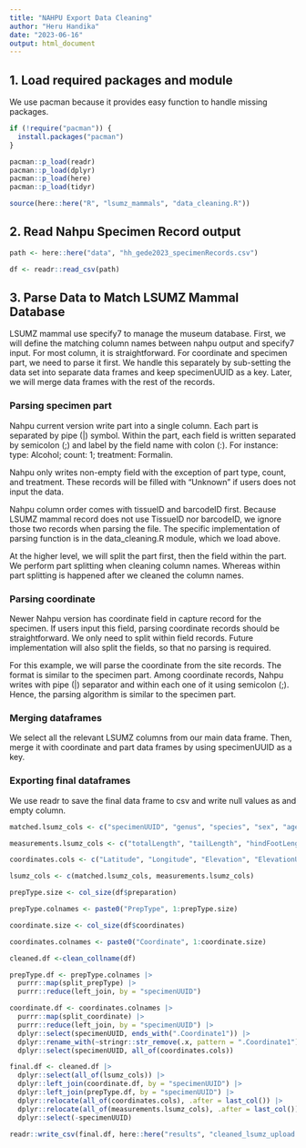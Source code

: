 ```yaml
---
title: "NAHPU Export Data Cleaning"
author: "Heru Handika"
date: "2023-06-16"
output: html_document
---
```


## 1. Load required packages and module

We use pacman because it provides easy function to handle missing packages.

```r
if (!require("pacman")) {
  install.packages("pacman")
} 

pacman::p_load(readr)
pacman::p_load(dplyr)
pacman::p_load(here)
pacman::p_load(tidyr)

source(here::here("R", "lsumz_mammals", "data_cleaning.R"))
```

## 2. Read Nahpu Specimen Record output

```r
path <- here::here("data", "hh_gede2023_specimenRecords.csv")

df <- readr::read_csv(path)
```
## 3. Parse Data to Match LSUMZ Mammal Database

LSUMZ mammal use specify7 to manage the museum database. First, we will define the matching column names between nahpu output and specify7 input. For most column, it is straightforward. For coordinate and specimen part, we need to parse it first. We handle this separately by sub-setting the data set into separate data frames and keep specimenUUID as a key. Later, we will merge data frames with the rest of the records.

### Parsing specimen part
Nahpu current version write part into a single column. Each part is separated by pipe (|) symbol. Within the part, each field is written separated by semicolon (;) and label by the field name with colon (:). For instance: type: Alcohol; count: 1; treatment: Formalin.

Nahpu only writes non-empty field with the exception of part type, count, and treatment. These records will be filled with "Unknown" if users does not input the data. 

Nahpu column order comes with tissueID and barcodeID first. Because LSUMZ mammal record does not use TissueID nor barcodeID, we ignore those two records when parsing the file. The specific implementation of parsing function is in the data_cleaning.R module, which we load above.

At the higher level, we will split the part first, then the field within the part. We perform part splitting when cleaning column names. Whereas within part splitting is happened after we cleaned the column names.

### Parsing coordinate

Newer Nahpu version has coordinate field in capture record for the specimen. If users input this field, parsing coordinate records should be straightforward. We only need to split within field records. Future implementation will also split the fields, so that no parsing is required.

For this example, we will parse the coordinate from the site records. The format is similar to the specimen part. Among coordinate records, Nahpu writes with pipe (|) separator and within each one of it using semicolon (;). Hence, the parsing algorithm is similar to the specimen part.

### Merging dataframes

We select all the relevant LSUMZ columns from our main data frame. Then, merge it with coordinate and part data frames by using specimenUUID as a key.

### Exporting final dataframes

We use readr to save the final data frame to csv and write null values as and empty column.

```r
matched.lsumz_cols <- c("specimenUUID", "genus", "species", "sex", "age", "country", "state", "county", "locality", "collectorLastName", "fieldNumber")

measurements.lsumz_cols <- c("totalLength", "tailLength", "hindFootLength", "earLength", "weight", "remarks")

coordinates.cols <- c("Latitude", "Longitude", "Elevation", "ElevationUnit", "MaxErrorDistance")

lsumz_cols <- c(matched.lsumz_cols, measurements.lsumz_cols)

prepType.size <- col_size(df$preparation)

prepType.colnames <- paste0("PrepType", 1:prepType.size)

coordinate.size <- col_size(df$coordinates)

coordinates.colnames <- paste0("Coordinate", 1:coordinate.size)

cleaned.df <-clean_collname(df) 

prepType.df <- prepType.colnames |>
  purrr::map(split_prepType) |>
  purrr::reduce(left_join, by = "specimenUUID")

coordinate.df <- coordinates.colnames |>
  purrr::map(split_coordinate) |>
  purrr::reduce(left_join, by = "specimenUUID") |>
  dplyr::select(specimenUUID, ends_with(".Coordinate1")) |>
  dplyr::rename_with(~stringr::str_remove(.x, pattern = ".Coordinate1")) |>
  dplyr::select(specimenUUID, all_of(coordinates.cols))

final.df <- cleaned.df |>
  dplyr::select(all_of(lsumz_cols)) |>
  dplyr::left_join(coordinate.df, by = "specimenUUID") |>
  dplyr::left_join(prepType.df, by = "specimenUUID") |>
  dplyr::relocate(all_of(coordinates.cols), .after = last_col()) |>
  dplyr::relocate(all_of(measurements.lsumz_cols), .after = last_col()) |>
  dplyr::select(-specimenUUID) 

readr::write_csv(final.df, here::here("results", "cleaned_lsumz_upload.csv"), na = "")
```

